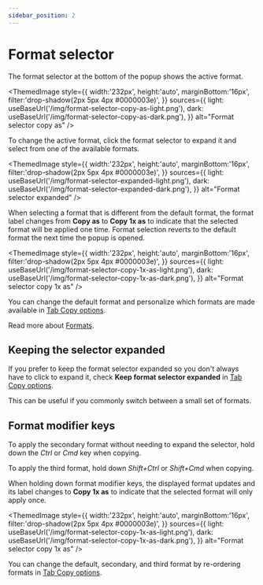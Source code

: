 ```yaml
---
sidebar_position: 2
---
```



# Format selector

The format selector at the bottom of the popup shows the active format.

<ThemedImage
  style={{
    width:'232px',
    height:'auto',
    marginBottom:'16px',
    filter:'drop-shadow(2px 5px 4px #0000003e)',
  }}
  sources={{
    light: useBaseUrl('/img/format-selector-copy-as-light.png'),
    dark: useBaseUrl('/img/format-selector-copy-as-dark.png'),
  }}
  alt="Format selector copy as"
/>

To change the active format, click the format selector to expand it and select from one of the available formats.

<ThemedImage
  style={{
    width:'232px',
    height:'auto',
    marginBottom:'16px',
    filter:'drop-shadow(2px 5px 4px #0000003e)',
  }}
  sources={{
    light: useBaseUrl('/img/format-selector-expanded-light.png'),
    dark: useBaseUrl('/img/format-selector-expanded-dark.png'),
  }}
  alt="Format selector expanded"
/>

When selecting a format that is different from the default format, the format label changes from **Copy as** to **Copy 1x as** to indicate that the selected format will be applied one time. Format selection reverts to the default format the next time the popup is opened.

<ThemedImage
  style={{
    width:'232px',
    height:'auto',
    marginBottom:'16px',
    filter:'drop-shadow(2px 5px 4px #0000003e)',
  }}
  sources={{
    light: useBaseUrl('/img/format-selector-copy-1x-as-light.png'),
    dark: useBaseUrl('/img/format-selector-copy-1x-as-dark.png'),
  }}
  alt="Format selector copy 1x as"
/>

You can change the default format and personalize which formats are made available in [Tab Copy options](../options#formats).

Read more about [Formats](../formats).

## Keeping the selector expanded

If you prefer to keep the format selector expanded so you don't always have to click to expand it, check **Keep format selector expanded** in [Tab Copy options](../options#keep-format-selector-expanded).

This can be useful if you commonly switch between a small set of formats.

## Format modifier keys

To apply the secondary format without needing to expand the selector, hold down the _Ctrl_ or _Cmd_ key when copying.

To apply the third format, hold down _Shift+Ctrl_ or _Shift+Cmd_ when copying.

When holding down format modifier keys, the displayed format updates and its label changes to **Copy 1x as** to indicate that the selected format will only apply once.

<ThemedImage
  style={{
    width:'232px',
    height:'auto',
    marginBottom:'16px',
    filter:'drop-shadow(2px 5px 4px #0000003e)',
  }}
  sources={{
    light: useBaseUrl('/img/format-selector-copy-1x-as-light.png'),
    dark: useBaseUrl('/img/format-selector-copy-1x-as-dark.png'),
  }}
  alt="Format selector copy 1x as"
/>

You can change the default, secondary, and third format by re-ordering formats in [Tab Copy options](../options#formats).
